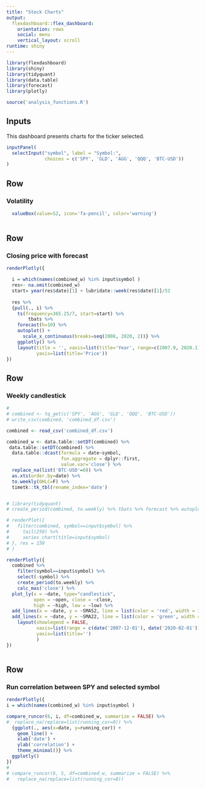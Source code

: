 ```yaml
---
title: "Stock Charts"
output: 
  flexdashboard::flex_dashboard:
    orientation: rows
    social: menu
    vertical_layout: scroll
runtime: shiny
---
```




```r

library(flexdashboard)
library(shiny)
library(tidyquant)
library(data.table)
library(forecast)
library(plotly)

source('analysis_functions.R')

```


Inputs {.sidebar}
------------------------------------------------------------------
This dashboard presents charts for the ticker selected.
```r

inputPanel(
  selectInput("symbol", label = "Symbol:",
              choices = c('SPY', 'GLD', 'AGG', 'QQQ', 'BTC-USD'))
)

```

Row 
-----------------------------------------------------------------------------------------

### Volatility {.value-box}

```r

  valueBox(value=52, icon='fa-pencil', color='warning')
  

```

Row
------------------------------------------------------------------------------------------

### Closing price with forecast

```r

renderPlotly({

  i = which(names(combined_w) %in% input$symbol )
  res<- na.omit(combined_w)
  start= year(res$date)[1] + lubridate::week(res$date)[1]/52  
  
  res %>%
  {pull(., i) %>%
    ts(frequency=365.25/7, start=start) %>%
        tbats %>% 
    forecast(h=10) %>%
    autoplot() +
      scale_x_continuous(breaks=seq(2008, 2020, 2))} %>% 
    ggplotly() %>% 
    layout(title = '', xaxis=list(title='Year', range=c(2007.9, 2020.1)), 
           yaxis=list(title='Price'))
}) 

```

Row
-----------------------------------------------------------------------
### Weekly candlestick 

```r
# 
# combined <- tq_get(c('SPY', 'AGG', 'GLD', 'QQQ', 'BTC-USD'))
# write_csv(combined, 'combined_df.csv')

combined <- read_csv('combined_df.csv')

combined_w <- data.table::setDT(combined) %>%
 data.table::setDT(combined) %>%
  data.table::dcast(formula = date~symbol, 
                    fun.aggregate = dplyr::first, 
                    value.var='close') %>% 
  replace_na(list('BTC-USD'=0)) %>% 
  as.xts(order.by=date) %>% 
  to.weekly(OHLC=F) %>%      
  timetk::tk_tbl(rename_index='date')


# library(tidyquant)
# create_period(combined, to.weekly) %>% tbats %>% forecast %>% autoplot()

# renderPlot({ 
#   filter(combined, symbol==input$symbol) %>% 
#     tail(250) %>%
#     series_chart(title=input$symbol) 
# }, res = 150
# )

renderPlotly({
  combined %>% 
    filter(symbol==input$symbol) %>%
    select(-symbol) %>%
    create_period(to.weekly) %>% 
    calc_mas('close') %>%
  plot_ly(x = ~date, type="candlestick",
          open = ~open, close = ~close,
          high = ~high, low = ~low) %>%
  add_lines(x = ~date, y = ~SMA52, line = list(color = 'red', width = 1), inherit = T, text='') %>%
  add_lines(x = ~date, y = ~SMA22, line = list(color = 'green', width = 1), inherit = T, text='') %>% 
    layout(showlegend = FALSE, 
           xaxis=list(range = c(date('2007-12-01'), date('2020-02-01'))), 
           yaxis=list(title='')
           )
})



```

Row
------------------------------------------------------------------------------------------

### Run correlation between SPY and selected symbol

```r


renderPlotly({
i = which(names(combined_w) %in% input$symbol )

compare_runcor(6, i, df=combined_w, summarize = FALSE) %>% 
#  replace_na(replace=list(running_cor=0)) %>%
  {ggplot(., aes(x=date, y=running_cor)) +
    geom_line() +
    xlab('date') +
    ylab('correlation') +
    theme_minimal()} %>%
  ggplotly()
}) 
# 
# compare_runcor(6, 5, df=combined_w, summarize = FALSE) %>% 
#   replace_na(replace=list(running_cor=0))
```


